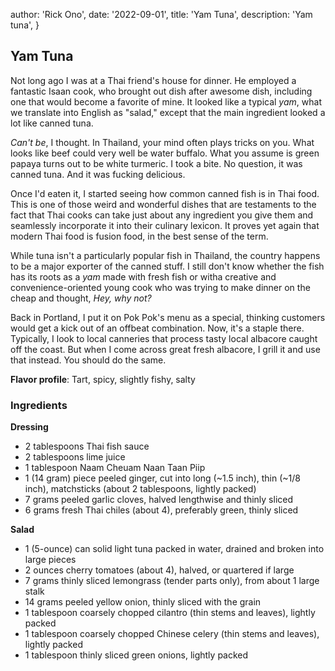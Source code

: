 
  author: 'Rick Ono',
  date: '2022-09-01',
  title: 'Yam Tuna',
  description: 'Yam tuna',
}


## Yam Tuna 

Not long ago I was at a Thai friend's house for dinner. He employed a fantastic Isaan cook, who brought out dish after awesome dish, including one that would become a favorite of mine. It looked like a typical _yam_, what we translate into English as "salad," except that the main ingredient looked a lot like canned tuna.

_Can't be_, I thought. In Thailand, your mind often plays tricks on you. What looks like beef could very well be water buffalo. What you assume is green papaya turns out to be white turmeric. I took a bite. No question, it was canned tuna. And it was fucking delicious.

Once I'd eaten it, I started seeing how common canned fish is in Thai food. This is one of those weird and wonderful dishes that are testaments to the fact that Thai cooks can take just about any ingredient you give them and seamlessly incorporate it into their culinary lexicon. It proves yet again that modern Thai food is fusion food, in the best sense of the term.

While tuna isn't a particularly popular fish in Thailand, the country happens to be a major exporter of the canned stuff. I still don't know whether the fish has its roots as a _yam_ made with fresh fish or witha creative and convenience-oriented young cook who was trying to make dinner on the cheap and thought, _Hey, why not?_

Back in Portland, I put it on Pok Pok's menu as a special, thinking customers would get a kick out of an offbeat combination. Now, it's a staple there. Typically, I look to local canneries that process tasty local albacore caught off the coast. But when I come across great fresh albacore, I grill it and use that instead. You should do the same.

**Flavor profile**: Tart, spicy, slightly fishy, salty

### Ingredients

**Dressing**
- 2 tablespoons Thai fish sauce
- 2 tablespoons lime juice
- 1 tablespoon Naam Cheuam Naan Taan Piip
- 1 (14 gram) piece peeled ginger, cut into long (~1.5 inch), thin (~1/8 inch), matchsticks (about 2 tablespoons, lightly packed)
- 7 grams peeled garlic cloves, halved lengthwise and thinly sliced
- 6 grams fresh Thai chiles (about 4), preferably green, thinly sliced


**Salad**
- 1 (5-ounce) can solid light tuna packed in water, drained and broken into large pieces
- 2 ounces cherry tomatoes (about 4), halved, or quartered if large
- 7 grams thinly sliced lemongrass (tender parts only), from about 1 large stalk
- 14 grams peeled yellow onion, thinly sliced with the grain
- 1 tablespoon coarsely chopped cilantro (thin stems and leaves), lightly packed
- 1 tablespoon coarsely chopped Chinese celery (thin stems and leaves), lightly packed
- 1 tablespoon thinly sliced green onions, lightly packed